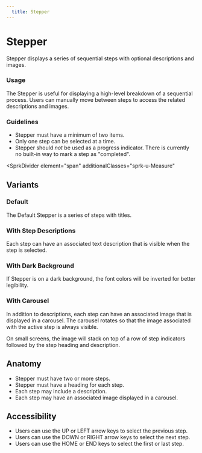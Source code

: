 ```yaml
---
  title: Stepper
---
```


# Stepper

Stepper displays a series of sequential steps
with optional descriptions and images.

<ComponentPreview
  componentName="stepper--default-story"
  hasReact
  hasHTML
/>

### Usage

The Stepper is useful for displaying a high-level
breakdown of a sequential process. Users can manually
move between steps to access the related descriptions and images.

### Guidelines

- Stepper must have a minimum of two items.
- Only one step can be selected at a time.
- Stepper should *not* be used as a progress indicator.
There is currently no built-in way to mark a step as
"completed".

<SprkDivider
 element="span"
 additionalClasses="sprk-u-Measure"
></SprkDivider>

## Variants

### Default

The Default Stepper is a series of steps with titles.

<ComponentPreview
  componentName="stepper--default-story"
  hasReact
  hasHTML
/>

### With Step Descriptions

Each step can have an associated text description
that is visible when the step is selected.

<ComponentPreview
  componentName="stepper--with-step-descriptions"
  hasReact
  hasHTML
/>

### With Dark Background

If Stepper is on a dark background, the
font colors will be inverted for better legibility.

<ComponentPreview
  componentName="stepper--with-dark-background"
  hasHTML
  hasReact
/>

### With Carousel

In addition to descriptions, each step can have an
associated image that is displayed in a carousel.
The carousel rotates so that the image associated
with the active step is always visible.

On small screens, the image will stack on top of a
row of step indicators followed by the step heading
and description.

<ComponentPreview
  componentName="stepper--with-carousel"
  hasHTML
/>

## Anatomy

- Stepper must have two or more steps.
- Stepper must have a heading for each step.
- Each step may include a description.
- Each step may have an associated image
displayed in a carousel.

## Accessibility

- Users can use the UP or LEFT arrow keys
to select the previous step.
- Users can use the DOWN or RIGHT arrow
keys to select the next step.
- Users can use the HOME or END keys to
select the first or last step.